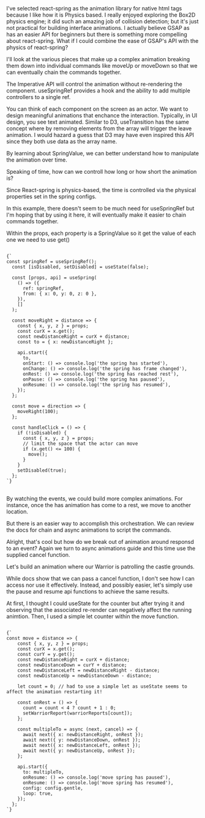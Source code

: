 
<Meta title="menu/organisms/animation/actors" />

<Headline text="Scripting Animation with react-spring" />

<Paragraph>
I've selected <Link url="https://www.react-spring.dev/">react-spring</Link> as the animation library for native html tags because I like how it is Physics based. I really enjoyed exploring the Box2D physics engine; it did such an amazing job of collision detection; but it's just not practical for building interface animations.
</Paragraph>

<Paragraph>
I actually believe <Link url="https://greensock.com/gsap/">GSAP</Link> as has an easier API for beginners but there is something more compelling about react-spring.
</Paragraph>

<Paragraph>
What if I could combine the ease of GSAP's API with the physics of react-spring?
</Paragraph>

<Paragraph>I'll look at the various pieces that make up a complex animation breaking them down into individual commands like moveUp or moveDown so that we can eventually chain the commands together.</Paragraph>

<SubHeadline text="Simple Animation with useSpringRef and a command" />

<Paragraph>The <Link url="https://www.react-spring.dev/docs/concepts/imperative-api">Imperative API</Link> will control the animation without re-rendering the component. useSpringRef provides a hook and the ability to add multiple controllers to a single ref.
</Paragraph>

<Paragraph>
  You can think of each component on the screen as an actor. We want to design meaningful animations that enchance the interaction. Typically, in UI design, you see text animated.
</Paragraph>

<Paragraph>
  Similar to D3, useTransition has the same concept where by removing elements from the array will trigger the leave animation. I would hazard a guess that D3 may have even inspired this API since they both use data as the array name.  
</Paragraph>




<SubHeadline text="SpringValue" />

<Paragraph>By learning about <Link url="https://www.react-spring.dev/docs/advanced/spring-value">SpringValue</Link>, we can better understand how to manipulate the animation over time.</Paragraph>

<Paragraph>Speaking of time, how can we controll how long or how short the animation is?</Paragraph>

<Paragraph>Since React-spring is physics-based, the time is controlled via the physical properties set in the <Link url="https://react-spring.dev/docs/advanced/config">spring configs.</Link></Paragraph>

<AnimateActorUseSpringRef />

<Paragraph>In this example, there doesn't seem to be much need for useSpringRef but I'm hoping that by using it here, it will eventually make it easier to chain commands together.</Paragraph>

<Paragraph>Within the props, each property is a SpringValue so it get the value of each one we need to use get()</Paragraph>

<pre>
<code className="language-javascript">
{`
const springRef = useSpringRef();
  const [isDisabled, setDisabled] = useState(false);

  const [props, api] = useSpring(
    () => ({
      ref: springRef,
      from: { x: 0, y: 0, z: 0 },
    }),
    []
  );

  const moveRight = distance => {
    const { x, y, z } = props;
    const curX = x.get();
    const newDistanceRight = curX + distance;
    const to = { x: newDistanceRight };

    api.start({
      to,
      onStart: () => console.log('the spring has started'),
      onChange: () => console.log('the spring has frame changed'),
      onRest: () => console.log('the spring has reached rest'),
      onPause: () => console.log('the spring has paused'),
      onResume: () => console.log('the spring has resumed'),
    });
  };

  const move = direction => {
    moveRight(100);
  };

  const handleClick = () => {
    if (!isDisabled) {
      const { x, y, z } = props;
      // limit the space that the actor can move
      if (x.get() <= 100) {
        move();
      }
    }
    setDisabled(true);
  };
`}
</code>
</pre>


<SubHeadline text="Events" />

<Paragraph>By watching the <Link url="https://www.react-spring.dev/docs/advanced/events">events</Link>, we could build more complex animations. For instance, once the has animation has come to a rest, we move to another location.</Paragraph>

<SubHeadline text="useChain" />

<Paragraph>But there is an easier way to accomplish this orchestration. We can review the docs for <Link url="https://react-spring.dev/docs/components/use-chain">chain</Link> and <Link url="https://react-spring.dev/docs/advanced/async-animations">async animations</Link> to script the commands.</Paragraph>

<AnimateActorUseChain />

<Paragraph>Alright, that's cool but how do we break out of animation around responsd to an event? Again we turn to <Link url="https://react-spring.dev/docs/advanced/async-animations">async animations</Link> guide and this time use the supplied cancel function.</Paragraph>

<Paragraph>Let's build an animation where our Warrior is patrolling the castle grounds.</Paragraph>

<Paragraph>While docs show that we can pass a cancel function, I don't see how I can access nor use it effectively. Instead, and possibly easier, let's simply use the pause and resume api functions to achieve the same results.</Paragraph>

<AnimateActorPatrol />

<Paragraph>At first, I thought I could useState for the counter but after trying it and observing that the associated re-render can negatively affect the running animtion. Then, I used a simple let counter within the move function.</Paragraph>

<pre>
<code className="language-javascript">
{`
const move = distance => {
    const { x, y, z } = props;
    const curX = x.get();
    const curY = y.get();
    const newDistanceRight = curX + distance;
    const newDistanceDown = curY + distance;
    const newDistanceLeft = newDistanceRight - distance;
    const newDistanceUp = newDistanceDown - distance;

    let count = 0; // had to use a simple let as useState seems to affect the animation restarting it!

    const onRest = () => {
      count = count < 4 ? count + 1 : 0;
      setWarriorReport(warriorReports[count]);
    };

    const multipleTo = async (next, cancel) => {
      await next({ x: newDistanceRight, onRest });
      await next({ y: newDistanceDown, onRest });
      await next({ x: newDistanceLeft, onRest });
      await next({ y: newDistanceUp, onRest });
    };

    api.start({
      to: multipleTo,
      onResume: () => console.log('move spring has paused'),
      onResume: () => console.log('move spring has resumed'),
      config: config.gentle,
      loop: true,
    });
  };
`}
</code>
</pre>